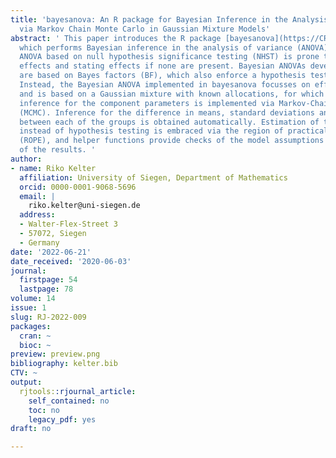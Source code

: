 ```yaml
---
title: 'bayesanova: An R package for Bayesian Inference in the Analysis of Variance
  via Markov Chain Monte Carlo in Gaussian Mixture Models'
abstract: ' This paper introduces the R package [bayesanova](https://CRAN.R-project.org/package=bayesanova),
  which performs Bayesian inference in the analysis of variance (ANOVA). Traditional
  ANOVA based on null hypothesis significance testing (NHST) is prone to overestimating
  effects and stating effects if none are present. Bayesian ANOVAs developed so far
  are based on Bayes factors (BF), which also enforce a hypothesis testing stance.
  Instead, the Bayesian ANOVA implemented in bayesanova focusses on effect size estimation
  and is based on a Gaussian mixture with known allocations, for which full posterior
  inference for the component parameters is implemented via Markov-Chain-Monte-Carlo
  (MCMC). Inference for the difference in means, standard deviations and effect sizes
  between each of the groups is obtained automatically. Estimation of the parameters
  instead of hypothesis testing is embraced via the region of practical equivalence
  (ROPE), and helper functions provide checks of the model assumptions and visualization
  of the results. '
author:
- name: Riko Kelter
  affiliation: University of Siegen, Department of Mathematics
  orcid: 0000-0001-9068-5696
  email: |
    riko.kelter@uni-siegen.de
  address:
  - Walter-Flex-Street 3
  - 57072, Siegen
  - Germany
date: '2022-06-21'
date_received: '2020-06-03'
journal:
  firstpage: 54
  lastpage: 78
volume: 14
issue: 1
slug: RJ-2022-009
packages:
  cran: ~
  bioc: ~
preview: preview.png
bibliography: kelter.bib
CTV: ~
output:
  rjtools::rjournal_article:
    self_contained: no
    toc: no
    legacy_pdf: yes
draft: no

---
```

